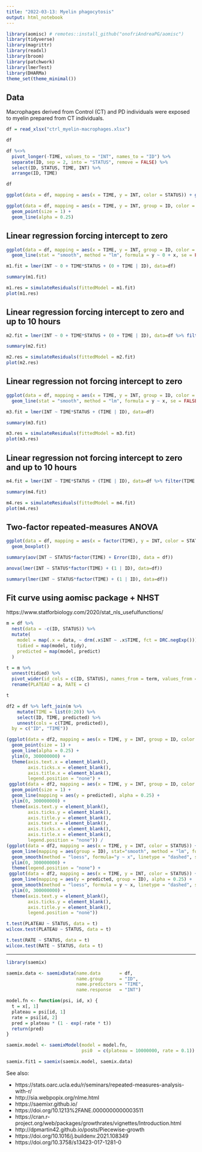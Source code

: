```yaml
---
title: "2022-03-13: Myelin phagocytosis"
output: html_notebook
---
```


```r
library(aomisc) # remotes::install_github("onofriAndreaPG/aomisc")
library(tidyverse)
library(magrittr)
library(readxl)
library(broom)
library(patchwork)
library(lmerTest)
library(DHARMa)
theme_set(theme_minimal())
```

## Data

Macrophages derived from Control (CT) and PD individuals were exposed to myelin prepared from CT individuals.

```r
df = read_xlsx("ctrl_myelin-macrophages.xlsx")

df

df %<>%
  pivot_longer(-TIME, values_to = "INT", names_to = "ID") %>%
  separate(ID, sep = 2, into = "STATUS", remove = FALSE) %>%
  select(ID, STATUS, TIME, INT) %>%
  arrange(ID, TIME)

df
```

```r
ggplot(data = df, mapping = aes(x = TIME, y = INT, color = STATUS)) + geom_smooth(method = "loess", formula = y ~ x)
```
```r
ggplot(data = df, mapping = aes(x = TIME, y = INT, group = ID, color = STATUS)) +
  geom_point(size = 1) +
  geom_line(alpha = 0.25)
```

## Linear regression forcing intercept to zero

```r
ggplot(data = df, mapping = aes(x = TIME, y = INT, group = ID, color = STATUS)) +
  geom_line(stat = "smooth", method = "lm", formula = y ~ 0 + x, se = FALSE, alpha = 0.5)
```

```r
m1.fit = lmer(INT ~ 0 + TIME*STATUS + (0 + TIME | ID), data=df)

summary(m1.fit)
```

```r
m1.res = simulateResiduals(fittedModel = m1.fit)
plot(m1.res)
```
## Linear regression forcing intercept to zero and up to 10 hours

```r
m2.fit = lmer(INT ~ 0 + TIME*STATUS + (0 + TIME | ID), data=df %>% filter(TIME <= 10))

summary(m2.fit)
```

```r
m2.res = simulateResiduals(fittedModel = m2.fit)
plot(m2.res)
```

## Linear regression not forcing intercept to zero

```r
ggplot(data = df, mapping = aes(x = TIME, y = INT, group = ID, color = STATUS)) +
  geom_line(stat = "smooth", method = "lm", formula = y ~ x, se = FALSE, alpha = 0.5)
```


```r
m3.fit = lmer(INT ~ TIME*STATUS + (TIME | ID), data=df)

summary(m3.fit)
```

```r
m3.res = simulateResiduals(fittedModel = m3.fit)
plot(m3.res)
```
## Linear regression not forcing intercept to zero and up to 10 hours

```r
m4.fit = lmer(INT ~ TIME*STATUS + (TIME | ID), data=df %>% filter(TIME <= 10))

summary(m4.fit)
```

```r
m4.res = simulateResiduals(fittedModel = m4.fit)
plot(m4.res)
```

## Two-factor repeated-measures ANOVA

```r
ggplot(data = df, mapping = aes(x = factor(TIME), y = INT, color = STATUS)) +
  geom_boxplot()
```
```r
summary(aov(INT ~ STATUS*factor(TIME) + Error(ID), data = df))
```


```r
anova(lmer(INT ~ STATUS*factor(TIME) + (1 | ID), data=df))
```

```r
summary(lmer(INT ~ STATUS*factor(TIME) + (1 | ID), data=df))
```

## Fit curve using aomisc package + NHST

https://www.statforbiology.com/2020/stat_nls_usefulfunctions/

```r
m = df %>%
  nest(data = -c(ID, STATUS)) %>%
  mutate(
    model = map(.x = data, ~ drm(.x$INT ~ .x$TIME, fct = DRC.negExp())),
    tidied = map(model, tidy),
    predicted = map(model, predict)
  )

t = m %>% 
  unnest(tidied) %>%
  pivot_wider(id_cols = c(ID, STATUS), names_from = term, values_from = estimate) %>%
  rename(PLATEAU = a, RATE = c)

t
```

```r
df2 = df %>% left_join(m %>%
    mutate(TIME = list(0:20)) %>%
    select(ID, TIME, predicted) %>%
    unnest(cols = c(TIME, predicted)),
  by = c("ID", "TIME"))
```

```r
(ggplot(data = df2, mapping = aes(x = TIME, y = INT, group = ID, color = ID)) +
  geom_point(size = 1) +
  geom_line(alpha = 0.25) +
  ylim(0, 300000000) +
  theme(axis.text.x = element_blank(),
        axis.ticks.x = element_blank(),
        axis.title.x = element_blank(),
        legend.position = "none") +
 ggplot(data = df2, mapping = aes(x = TIME, y = INT, group = ID, color = ID)) +
  geom_point(size = 1) +
  geom_line(mapping = aes(y = predicted), alpha = 0.25) +
  ylim(0, 300000000) +
  theme(axis.text.y = element_blank(),
        axis.ticks.y = element_blank(),
        axis.title.y = element_blank(),
        axis.text.x = element_blank(),
        axis.ticks.x = element_blank(),
        axis.title.x = element_blank(),
        legend.position = "none")) / 
(ggplot(data = df2, mapping = aes(x = TIME, y = INT, color = STATUS)) +
  geom_line(mapping = aes(group = ID), stat="smooth", method = "lm", formula= y ~ 0 + x, se = FALSE, alpha = 0.25) +
  geom_smooth(method = "loess", formula="y ~ x", linetype = "dashed", se = FALSE) +
  ylim(0, 300000000) +
  theme(legend.position = "none") + 
 ggplot(data = df2, mapping = aes(x = TIME, y = INT, color = STATUS)) +
  geom_line(mapping = aes(y = predicted, group = ID), alpha = 0.25) +
  geom_smooth(method = "loess", formula = y ~ x, linetype = "dashed", se = FALSE) +
  ylim(0, 300000000) +
  theme(axis.text.y = element_blank(),
        axis.ticks.y = element_blank(),
        axis.title.y = element_blank(),
        legend.position = "none"))
```

```r
t.test(PLATEAU ~ STATUS, data = t)
wilcox.test(PLATEAU ~ STATUS, data = t)
```

```r
t.test(RATE ~ STATUS, data = t)
wilcox.test(RATE ~ STATUS, data = t)
```

---

```r
library(saemix)

saemix.data <- saemixData(name.data       = df,
                          name.group      = "ID",
                          name.predictors = "TIME",
                          name.response   = "INT")
```

```r
model.fn <- function(psi, id, x) { 
  t = x[, 1] 
  plateau = psi[id, 1]
  rate = psi[id, 2]
  pred = plateau * (1 - exp(-rate * t))
  return(pred)
}

saemix.model <- saemixModel(model = model.fn, 
                            psi0  = c(plateau = 10000000, rate = 0.1))
```

```r
saemix.fit1 = saemix(saemix.model, saemix.data)
```

See also:

- https://stats.oarc.ucla.edu/r/seminars/repeated-measures-analysis-with-r/
- http://sia.webpopix.org/nlme.html
- https://saemixr.github.io/
- https://doi.org/10.1213%2FANE.0000000000003511
- https://cran.r-project.org/web/packages/growthrates/vignettes/Introduction.html
- http://dpmartin42.github.io/posts/Piecewise-growth
- https://doi.org/10.1016/j.buildenv.2021.108349
- https://doi.org/10.3758/s13423-017-1281-0